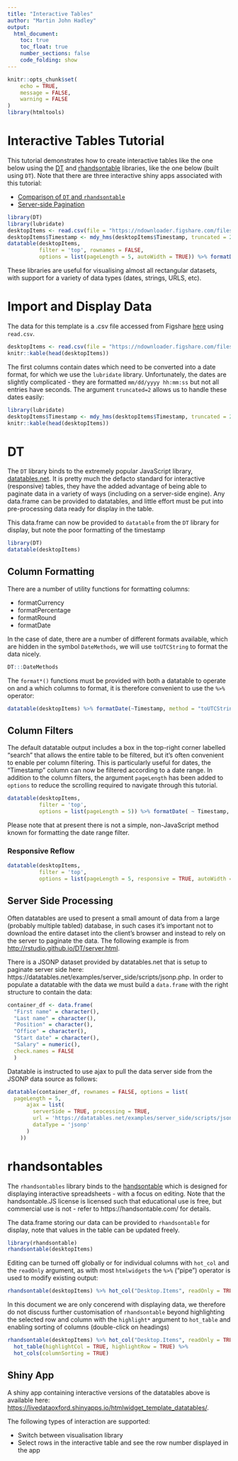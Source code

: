 ```yaml
---
title: "Interactive Tables"
author: "Martin John Hadley"
output: 
  html_document:
    toc: true
    toc_float: true
    number_sections: false
    code_folding: show
---
```

```r
knitr::opts_chunk$set(
	echo = TRUE,
	message = FALSE,
	warning = FALSE
)
library(htmltools)
```

# Interactive Tables Tutorial

This tutorial demonstrates how to create interactive tables like the one below using the [DT](https://rstudio.github.io/DT/) and [rhandsontable](http://jrowen.github.io/rhandsontable/#introduction) libraries, like the one below (built using `DT`). Note that there are three interactive shiny apps associated with this tutorial:

- [Comparison of `DT` and `rhandsontable`](https://livedataoxford.shinyapps.io/htmlwidget_template_datatables)
- [Server-side Pagination](htmlwidget_template_ServerSide-Datatable) 

```r
library(DT)
library(lubridate)
desktopItems <- read.csv(file = "https://ndownloader.figshare.com/files/5360960")
desktopItems$Timestamp <- mdy_hms(desktopItems$Timestamp, truncated = 2)
datatable(desktopItems,
          filter = 'top', rownames = FALSE,
          options = list(pageLength = 5, autoWidth = TRUE)) %>% formatDate( ~ Timestamp, method = "toUTCString")
```

These libraries are useful for visualising almost all rectangular datasets, with support for a variety of data types (dates, strings, URLS, etc).

# Import and Display Data

The data for this template is a .csv file accessed from Figshare [here](https://figshare.com/articles/Investigation_into_the_number_of_desktop_items_on_University_staff_computers_broken_down_by_department_and_operating_system_/3425729) using `read.csv`. 

```r
desktopItems <- read.csv(file = "https://ndownloader.figshare.com/files/5360960", stringsAsFactors = F)
knitr::kable(head(desktopItems))
```

The first columns contain dates which need to be converted into a date format, for which we use the `lubridate` library. Unfortunately, the dates are slightly complicated - they are formatted `mm/dd/yyyy hh:mm:ss` but not all entries have seconds. The argument `truncated=2` allows us to handle these dates easily:

```r
library(lubridate)
desktopItems$Timestamp <- mdy_hms(desktopItems$Timestamp, truncated = 2)
knitr::kable(head(desktopItems))
```

# DT

The `DT` library binds to the extremely popular JavaScript library, <a href="datatables.net">datatables.net</a>. It is pretty much the defacto standard for interactive (responsive) tables, they have the added advantage of being able to paginate data in a variety of ways (including on a server-side engine). Any data.frame can be provided to datatables, and little effort must be put into pre-processing data ready for display in the table.

This data.frame can now be provided to `datatable` from the `DT` library for display, but note the poor formatting of the timestamp

```r
library(DT)
datatable(desktopItems)
```

## Column Formatting

There are a number of utility functions for formatting columns:

- formatCurrency
- formatPercentage
- formatRound
- formatDate

In the case of date, there are a number of different formats available, which are hidden in the symbol `DateMethods`, we will use `toUTCString` to format the data nicely.

```r
DT:::DateMethods
```

The `format*()` functions must be provided with both a datatable to operate on and a which columns to format, it is therefore convenient to use the `%>%` operator:

```r
datatable(desktopItems) %>% formatDate(~Timestamp, method = "toUTCString")
```


## Column Filters

The default datatable output includes a box in the top-right corner labelled "search" that allows the entire table to be filtered, but it's often convenient to enable per column filtering. This is particularly useful for dates, the "Timestamp" column can now be filtered according to a date range. In addition to the column filters, the argument `pageLength` has been added to `options` to reduce the scrolling required to navigate through this tutorial.

```r
datatable(desktopItems,
          filter = 'top',
          options = list(pageLength = 5)) %>% formatDate( ~ Timestamp, method = "toUTCString")
```

Please note that at present there is not a simple, non-JavaScript method known for formatting the date range filter.

### Responsive Reflow

```r
datatable(desktopItems,
          filter = 'top',
          options = list(pageLength = 5, responsive = TRUE, autoWidth = TRUE)) %>% formatDate( ~ Timestamp, method = "toUTCString")
```

## Server Side Processing

Often datatables are used to present a small amount of data from a large (probably multiple tabled) database, in such cases it's important not to download the entire dataset into the client's browser and instead to rely on the server to paginate the data. The following example is from <a href="http://rstudio.github.io/DT/server.html">http://rstudio.github.io/DT/server.html</a>.

There is a JSONP dataset provided by datatables.net that is setup to paginate server side here: https://datatables.net/examples/server_side/scripts/jsonp.php. In order to populate a datatable with the data we must build a `data.frame` with the right structure to contain the data:

```r
container_df <- data.frame(
  "First name" = character(),
  "Last name" = character(),
  "Position" = character(),
  "Office" = character(),
  "Start date" = character(),
  "Salary" = numeric(),
  check.names = FALSE
  )
```

Datatable is instructed to use ajax to pull the data server side from the JSONP data source as follows:

```r
datatable(container_df, rownames = FALSE, options = list(
  pageLength = 5,
      ajax = list(
        serverSide = TRUE, processing = TRUE,
        url = 'https://datatables.net/examples/server_side/scripts/jsonp.php',
        dataType = 'jsonp'
      )
    ))
```

# rhandsontables

The `rhandsontables` library binds to the [handsontable](https://handsontable.com/) which is designed for displaying interactive spreadsheets - with a focus on editing. Note that the handsontable.JS license is licensed such that educational use is free, but commercial use is not - refer to https://handsontable.com/ for details.

The data.frame storing our data can be provided to `rhandsontable` for display, note that values in the table can be updated freely.

```r
library(rhandsontable)
rhandsontable(desktopItems)
```

Editing can be turned off globally or for individual columns with `hot_col` and the `readOnly` argument, as with most `htmlwidgets` the `%>%` ("pipe") operator is used to modify existing output:

```r
rhandsontable(desktopItems) %>% hot_col("Desktop.Items", readOnly = TRUE)
```

In this document we are only concerend with displaying data, we therefore do not discuss further customisation of `rhandsontable` beyond highlighting the selected row and column with the `highlight*` argument to `hot_table` and enabling sorting of columns (double-click on headings)

```r
rhandsontable(desktopItems) %>% hot_col("Desktop.Items", readOnly = TRUE) %>% 
  hot_table(highlightCol = TRUE, highlightRow = TRUE) %>% 
  hot_cols(columnSorting = TRUE)
```

## Shiny App

A shiny app containing interactive versions of the datatables above is available here: <a href="https://livedataoxford.shinyapps.io/htmlwidget_template_datatables/">https://livedataoxford.shinyapps.io/htmlwidget_template_datatables/</a>.

The following types of interaction are supported:

- Switch between visualisation library
- Select rows in the interactive table and see the row number displayed in the app



